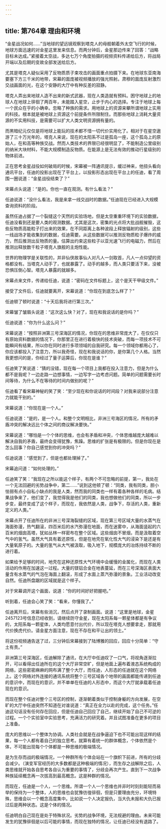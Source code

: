 ```yaml
---
---
---
```

title: 第764章 理由和环境
---



“金星战况如何……”当地球的望远镜观察到塔克人的母舰朝着外太空飞行的时候，地球方面迅速的对金星这里发来信息。而两分钟后，金星那边传来了回答：“战略目标未达成。”紧接着太空战，多达七万个角度拍摄的视频资料传递给后方，将战局开端以及后期的变故全部发送给后方。

尤其是塔克人疑似采用了反物质质子束攻击的画面重点拍摄下来。在地球东亚南海要塞下方三千米的地带，宋幕的面庞被视频播放的强光照射。肃穆的面庞反射激烈交战画面的光，在这个安静的大厅中有种反差的寂静。

塔克人弄出来地球人造不出来的新式武器，现在人类造就有预料。困守地球上的地球人在地球上徘徊了两百年，未能踏入星空，止步于内心的选择。专注于地球上每一个民众在乎的小确幸。忽略了种族的需求。用地球上的资源来攀所谓地球上实用的科技。根本就是被地球上资源这个前提条件所限制住。而那些地球上消耗大量资源的不实用科技，是需要可以扩大人类文明资源拥有量的。

而黑暗纪元仅仅是将地球上能玩的技术都不惜一切代价实用化了。相对于在星空遨游了三十万光年的，塔克人来说，现在的太阳系不过是孤岛一座，这个孤岛上的原始人，在和高等种族交战。然而人类技术的界限已经很明显了，不能制造公里级别的纳米大块材料，不能大规模制造反物质。在能源上是无法有效的推动行星级别的物体前进。

正在思考金星战役如何破局的时候，宋幕被一阵通讯提示，缓过神来，他扭头看向通讯平台，任迪的投影出现在了平台上，以投影形态出现在平台上的任迪，看了周围一圈说道：“金星战役结束了？”

宋幕点头说道：“是的。你也一直在观测。有什么看法？”

任迪说道：“没什么看法，我是来拿一线交战时的数据。”任迪现在已经进入大规模查询资料的阶段。

虽然任迪占据了一个裂缝这个天然的实验场地，但是太空重重环境下的实验数据，任迪没看到还是要人类的观测数据。尤其是这次，密集的光点将大批战舰摧毁，这些反物质高能粒子打出来的效果，在不同距离上各种波段上释放辐射的级别，这些一线战场才能收集到的数据，任迪需要。从这些数据可以推测反物质粒子爆炸的威力，然后推测出反物质的量。估算出约束这些粒子以亚光速飞行的电磁力，然后在推测出释放数千粒子塔克人旗舰的主炮性能。

世界的物理学是关联性的，并非仙侠故事仙人对凡人一剑取首，凡人一点仰望的资格都没有。当塔克人动手了，也就暴露了。动手的越多，而人类只要活下来，没被恐惧压倒心智。塔克人暴露的就越多。

宋幕点来文件，传递给任迪，说道：“密码在文件标题上，这个是天干甲级文件。”

接受了文件后，任迪就要离开，宋幕说道：“你现在到底怎么样了？”

任迪顿了顿时说道：“十天后我将进行第三次。”

宋幕皱了皱眉头说道：“这次这么快？对了，现在和我说话的是你吗？”

任迪说道：“你为什么这么问？”

宋幕说道：“按照非洲第三号深海区的情况，你现在的思维非常庞大了，在仅仅只有原始资料数据的情况下，你那里正在进行着极快的技术突破，而每一项技术不可能瞬间有结果，所以你在同时进行多项领域的自我研究。每一个领域你都用心了，你应该都投入了注意力，所以我奇怪，现在和我说话的你，是你第几个人格。当然我更想问的是，你经过了量子运算后，你现在是谁？”

任迪笑了笑说道：“猜的没错，现在每一个项目上我都在投入注意力，但是为什么都不是我呢？一边走路一边想事情，一边写字一边考虑问题。简单的问题需要长时间等待，为什么不在等待的时间内做别的呢？”

任迪看了看宋幕神秘的笑了笑：“至少现在和你说话的时间段？对我来说部分注意力就能干别的。”

宋幕说道：“你现在是一个人。”

任迪说道：“是的，是一个人。和整个文明相比，非洲三号海区的情况，所有的矛盾冲突的解决远比个体之间的商议解决要快。”

宋幕说道：“哪怕是一个个体的思维，也会有矛盾和冲突，个体思维越庞大越难以解决自我的矛盾，最终会变得犹豫，焦躁。思维的扩张是有极限的。但是你现在是怎么回事？你自己感觉到你的冲突吗？”

任迪说道：“感觉到了，但是也都处理掉了。”

宋幕追问道：“如何处理的。”

任迪笑了笑：“我现在之所以能这个样子，有两个不可忽略的前提，第一，我处在一个无法回避的劣势战争中，第二……”说到这他顿了顿：“同类，我有同类，胆小怯弱有点小自私小缺点的我是人类，然而我的同类也一样有着各种各样的毛病。结果战争来了，他们变了，我觉得我是他们的同类，我也想做他们的同类，所以一步步变，最终变成了这个样子，而现在，我依然是人类，战争下，存活的人类，重新定义的人类。”

宋幕点开了任迪所在的非洲三号深海裂缝的区域，现在第三号区域大量的水蒸气在海面弥漫，热气翻滚，四百米后的水汽弥漫在地面，而在迷雾中，从海面竖起的六百米的烟囱高塔，犹如丛林一样密布在整个区域。这些烟囱不冒烟，而是汲取着空气中的氢气。虽然大气具有着还原性，但是在地壳在氧化性大气的浸染下是还是有大量氧原子的。大量的氢气从大气被汲取，吸入地下，规模庞大的冶炼持续不断的进行着。

如果给予足够的时间，地壳在这种还原性大气环境中会缓慢的金属化，而现在人类活动的作用在加速这一过程。大量的镁铝合金在地表蔓延，而在三号深海区表面大量含有水蒸气的气泡在海面上翻滚，形成了水面上蒸汽弥漫的景象。工业活动改变自然。任迪所盘踞的区域就是这个样子。

对于宋幕调开这个画面，说道：“你的时间好好把握吧。”

听到着，任迪会心笑了笑：“看来，你懂我了。”

任迪离开后，宋幕有些消沉，然后点开了录制画面。说道：“这里是地球，金星2457123号信息已经收到，请继续防守金星，现在太阳系每一颗星体都是有争议的，太阳系每一颗星体，人类均愿意付出代价，所以现在塔克人想要拿走，那就用代价换虎代价。请金星方面注意，现在不存在和平让出的领土。”

将这份视频通告送了过，三分钟后宋幕接到了陆博雅的回应，回应十分简单：“守土有责。”

非洲第三号深海区，任迪解除了通讯，在大厅中任迪叹了一口气，将视角逐渐拉开，可以看得出任迪所在的这个大厅非常空旷，但是地面上遍布着液态系统构成的网络，这些密密麻麻的网布满了整个大厅，而任迪，人形态的任迪就在这个网络上。这个网络对外连接的通讯系统将整个三号区域各个地带的画面都能传递到任迪的意识中，而现在的意识，并不单单在任迪的人形态中，而这个大厅就承载着任迪现在的意识。

而现在整个任迪对整个三号区的控制，逐渐朝着类似于控制身躯的方向发展，在空旷的大厅中任迪突然不知道在对谁说道：“真正在全力以赴的完成，这个任务。”任迪这句话没有任何存在回应，但是任迪自己回应了自己，继续开始了自己不可逆的过程。一个个实验室中实验思考，充满活力的研究着。并且试图准备在更多的项目上准备。

庞大的思维以一个整体为协调。人类社会就是在战争逼迫下也不可能出现这样的结果，每一个人都有着自己的独立思考。就算有着统一的群体概念，个体依然是个体，不可能出现每个个体都是一种思维的极端情况。

是为生存而战的极端情况，一个种群所有个体会站在一个旗帜下前进，所有的分歧会减少。（演变军官经历的大多数都是这种极端的情况），而生存之战解除之后，人类思维就开始各自思考各自认为重要的事情了，分歧会再次产生。直到下一次战争种族延续概念再一次拔高到最高概念。这是种群的情况。

而现在，任迪是一个人，一个思维。所谓一个人一个思维也并非时时刻刻能轻而易举的保持为一个整体，人的思维也会犹豫彷徨徘徊，但是只要理由充分，环境特殊，思维会以一个概念高度集中。比如说一个人决定报仇，当大仇未报和大仇已报过后是两种状态。这是个体的情况。

任迪明白自己现在是处于特殊状况。劣势的战争环境，无法规避的理由。未来可能发生的犹豫徘徊是以后可能的事情，而现在独特的情况，让任迪已经没有退路了。